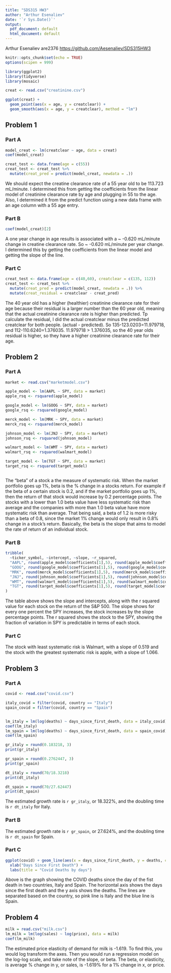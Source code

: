 ---
title: "SDS315 HW3"
author: "Arthur Esenaliev"
date: '`r Sys.Date()`'
output:
  pdf_document: default
  html_document: default
---

Arthur Esenaliev
are2376
[https://github.com/Aesenaliev/SDS315HW3](https://github.com/Aesenaliev/SDS315HW3)


```{r setup, include=FALSE}
knitr::opts_chunk$set(echo = TRUE)
options(scipen = 999)
```

```{r include = FALSE, message = F}
library(ggplot2)
library(tidyverse)
library(mosaic)
```

```{r echo = FALSE}
creat <- read.csv("creatinine.csv")
```

```{r echo = FALSE, message = F, include = F}
ggplot(creat) +
  geom_point(aes(x = age, y = creatclear)) + 
  geom_smooth(aes(x = age, y = creatclear), method = "lm")

```

## Problem 1

### Part A

```{r echo = FALSE, include = F}

model_creat <- lm(creatclear ~ age, data = creat)
coef(model_creat)

creat_test <- data.frame(age = c(55))
creat_test <- creat_test %>%
  mutate(creat_pred = predict(model_creat, newdata = .))
```

We should expect the creatine clearance rate of a 55 year old to be 113.723 mL/minute. I determined this from getting the coefficients from the linear model of creatinine clearance rate by age and plugging in 55 to the age. Also, I determined it from the predict function using a new data frame with an age column with a 55 age entry. 


### Part B

```{r echo = FALSE, include = F}

coef(model_creat)[2]

```

A one year change in age results is associated with a  ~ -0.620 mL/minute change in creatine clearance rate. So ~ -0.620 mL/minute per year change. I determined this by getting the coefficients from the linear model and getting the slope of the line.

### Part C

```{r echo = FALSE}
creat_test <- data.frame(age = c(40,60), creatclear = c(135, 112))
creat_test <- creat_test %>%
  mutate(creat_pred = predict(model_creat, newdata = .)) %>%
  mutate(creat_residual = creatclear - creat_pred)

```

The 40 year old has a higher (healthier) creatinine clearance rate for their age because their residual is a larger number than the 60 year old, meaning that the actual creatinine clearance rate is higher than predicted. Tp calculate the residual, I did the actual creatclear minus the predicted creatclear for both people. (actual - predicted). So 135-123.0203=11.979718, and 112-110.6240=1.376035. 11.979718 > 1.376035, so the 40 year olds residual is higher, so they have a higher creatinine clearance rate for their age.

## Problem 2

### Part A

```{r echo = FALSE}
market <- read.csv("marketmodel.csv")

apple_model <- lm(AAPL ~ SPY, data = market)
apple_rsq <- rsquared(apple_model)

google_model <- lm(GOOG ~ SPY, data = market)
google_rsq <- rsquared(google_model)

merck_model <- lm(MRK ~ SPY, data = market)
merck_rsq <- rsquared(merck_model)

johnson_model <- lm(JNJ ~ SPY, data = market)
johnson_rsq <- rsquared(johnson_model)

walmart_model <- lm(WMT ~ SPY, data = market)
walmart_rsq <- rsquared(walmart_model)

target_model <- lm(TGT ~ SPY, data = market)
target_rsq <- rsquared(target_model)



```

The "beta" of a stock a the measure of systematic risk. When the market portfolio goes up 1%, beta is the % change in a stocks return. For example if the beta of a certain stock is 0.2, and if the market portfolio goes up 1%, then the return of that stock would increase by 0.2 percentage points. The stocks with a lower than 1.0 beta value have less systematic risk than average and the companies with more than 1.0 beta value have more systematic risk than average. That being said, a beta of 1.2 is more risky than a beta of 0.8, since the market 1% change would only result in 0.8% change in a stock's return. Basically, the beta is the slope that aims to model the rate of return of an individual stock.


### Part B

```{r echo = FALSE}

tribble(
  ~ticker_symbol, ~intercept, ~slope, ~r_squared,
  "AAPL", round(apple_model$coefficients[1],5), round(apple_model$coefficients[2],3), round(apple_rsq,3),
  "GOOG", round(google_model$coefficients[1],5), round(google_model$coefficients[2],3), round(google_rsq,3),
  "MRK", round(merck_model$coefficients[1],5), round(merck_model$coefficients[2],3), round(merck_rsq,3),
  "JNJ", round(johnson_model$coefficients[1],5), round(johnson_model$coefficients[2],3), round(johnson_rsq,3),
  "WMT", round(walmart_model$coefficients[1],5), round(walmart_model$coefficients[2],3), round(walmart_rsq,3),
  "TGT", round(target_model$coefficients[1],5), round(target_model$coefficients[2],3), round(target_rsq,3)
)

```

The table above shows the slope and intercepts, along with the r squared value for each stock on the return of the S&P 500. The slope shows for every one percent the SPY increases, the stock increases by the slope percentage points. The r squared shows the stock to the SPY, showing the fraction of variation in SPY is predictable in terms of each stock. 

### Part C

The stock with least systematic risk is Walmart, with a slope of 0.519 and the stock with the greatest systematic risk is apple, with a slope of 1.066. 

## Problem 3

### Part A

```{r echo = FALSE, include = F}

covid <- read.csv("covid.csv")

italy_covid = filter(covid, country == "Italy")
spain_covid = filter(covid, country == "Spain")


lm_italy = lm(log(deaths) ~ days_since_first_death, data = italy_covid)
coef(lm_italy)
lm_spain = lm(log(deaths) ~ days_since_first_death, data = spain_covid)
coef(lm_spain)

gr_italy = round(0.183218, 3)
print(gr_italy)

gr_spain = round(0.2762447, 3)
print(gr_spain)

dt_italy = round(70/18.3218)
print(dt_italy)

dt_spain = round(70/27.62447)
print(dt_spain)
```

The estimated growth rate is `r gr_italy`, or  18.322%, and the doubling time is `r dt_italy` for Italy.

### Part B

The estimated growth rate is `r gr_spain`, or  27.624%, and the doubling time is `r dt_spain` for Spain.

### Part C
```{r echo = FALSE}
ggplot(covid) + geom_line(aes(x = days_since_first_death, y = deaths, col = country)) +
  xlab("Days Since First Death") +
  labs(title = "Covid Deaths by days")
```

Above is the graph showing the COVID deaths since the day of the fist death in two countries, Italy and Spain. The horizontal axis shows the days since the first death and the y axis shows the deaths. The lines are separated based on the country, so pink line is Italy and the blue line is Spain.

## Problem 4

```{r echo = FALSE, include = F}

milk = read.csv("milk.csv")
lm_milk = lm(log(sales) ~ log(price), data = milk)
coef(lm_milk)
```
The estimated price elasticity of demand for milk is -1.619. To find this, you would log transform the axes. Then you would run a regression model on the log-log scale, and take note of the slope, or beta. The beta, or elasticity, is average % change in y, or sales, is -1.619% for a 1% change in x, or price.

